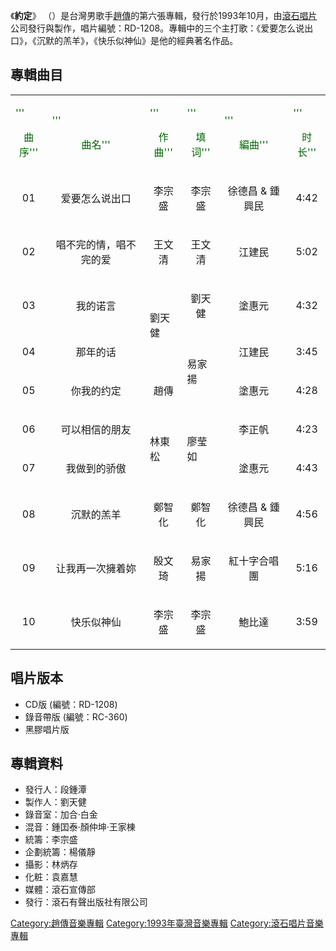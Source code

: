 {{unreferenced|time=2017-01-03T11:00:13+00:00}}
{{Infobox album <!-- See Wikipedia:WikiProject_Albums -->
| name       = 約定
| type       = [[專輯|專輯]]
| artist     = [[趙傳|趙傳]]
| cover      = 
| released   = 1993年10月
| recorded   = 1993年
| language   = [[國語|國語]]
| genre      = [[國語流行音樂|國語流行音樂]]
| format     = [[黑胶唱片|黑胶唱片]] / [[卡式錄音帶|卡式錄音帶]] / [[CD|CD]]
| length     = 45 分 51 秒
| label      = [[滾石唱片|滾石唱片]]
<!-- 未知參數 | number     = RD-1208 -->
| producer   = [[劉天健|劉天健]]
| prev_title = You Are Always On Mind
| prev_year  = 1991
| next_title = 精挑细选精选集
| next_year  = 1994
}}
《'''約定'''》 （{{lang-en|'''Promise'''}}）是台灣男歌手[[趙傳|趙傳]]的第六張專輯，發行於1993年10月，由[[滾石唱片|滾石唱片]]公司發行與製作，唱片編號：RD-1208。專輯中的三个主打歌：《爱要怎么说出口》，《沉默的羔羊》，《快乐似神仙》是他的經典著名作品。

==專輯曲目==

{| class="wikitable"
|-
| <font color=darkgreen>'''<center>曲序'''</font> || <font color=darkgreen>'''<center>曲名'''</font> || <font color=darkgreen>'''<center>作曲'''</font> || <font color=darkgreen>'''<center>填词'''</font> || <font color=darkgreen>'''<center>編曲'''</font> || <font color=darkgreen>'''<center>时长'''</font>
|-
| <center>01 || <center>爱要怎么说出口 || <center>李宗盛 || <center>李宗盛 || <center>徐德昌 & 鍾興民 || <center>4:42
|-
| <center>02 || <center>唱不完的情，唱不完的爱 || <center>王文清 || <center>王文清 || <center>江建民 || <center>5:02
|-
| <center>03 || <center>我的诺言 || rowspan="2"|劉天健 || <center>劉天健 || <center>塗惠元 || <center>4:32
|-
| <center>04 || <center>那年的话 ||rowspan="2"|易家揚 || <center>江建民 || <center>3:45
|-
| <center>05 || <center>你我的约定 || <center>趙傳 || <center>塗惠元 || <center>4:28
|-
| <center>06 || <center>可以相信的朋友 || rowspan="2"|林東松 || rowspan="2"|廖莹如 || <center>李正帆 || <center>4:23
|-
| <center>07 || <center>我做到的骄傲 || <center>塗惠元 || <center>4:43
|-
| <center>08 || <center>沉默的羔羊 || <center>鄭智化 || <center>鄭智化 || <center>徐德昌 & 鍾興民 || <center>4:56
|-
| <center>09 || <center>让我再一次擁着妳 || <center>殷文琦|| <center>易家揚 || <center>紅十字合唱團 || <center>5:16
|-
| <center>10 || <center>快乐似神仙 || <center>李宗盛 || <center>李宗盛 || <center>鮑比達 || <center>3:59
|}

== 唱片版本 ==

*CD版 (編號：RD-1208)
*錄音帶版 (編號：RC-360)
*黑膠唱片版

==專輯資料==
{{div col}}
* 發行人：段鍾潭
* 製作人：劉天健
* 錄音室：加合‧白金
* 混音：鍾囯泰‧顏仲坤‧王家棟
* 統籌：李宗盛
* 企劃統籌：楊儀靜
* 攝影：林炳存
* 化粧：袁嘉慧
* 媒體：滾石宣傳部
* 發行：滾石有聲出版社有限公司
{{div col end}}

[[Category:趙傳音樂專輯|Category:趙傳音樂專輯]]
[[Category:1993年臺灣音樂專輯|Category:1993年臺灣音樂專輯]]
[[Category:滾石唱片音樂專輯|Category:滾石唱片音樂專輯]]
